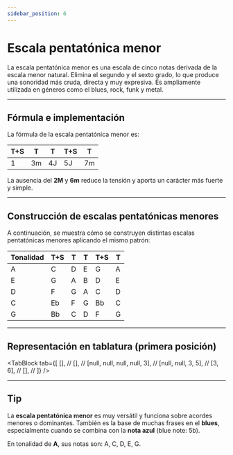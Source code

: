 ```yaml
---
sidebar_position: 6
---
```



# Escala pentatónica menor

La escala pentatónica menor es una escala de cinco notas derivada de la escala menor natural. Elimina el segundo y el sexto grado, lo que produce una sonoridad más cruda, directa y muy expresiva. Es ampliamente utilizada en géneros como el blues, rock, funk y metal.

---

## Fórmula e implementación

La fórmula de la escala pentatónica menor es:

| T+S | T   | T   | T+S | T   |
| --- | --- | --- | --- | --- |
| 1   | 3m  | 4J  | 5J  | 7m  |

La ausencia del **2M** y **6m** reduce la tensión y aporta un carácter más fuerte y simple.

---

## Construcción de escalas pentatónicas menores

A continuación, se muestra cómo se construyen distintas escalas pentatónicas menores aplicando el mismo patrón:

| Tonalidad | T+S | T   | T   | T+S | T   |
| --------- | --- | --- | --- | --- | --- |
| A         | C   | D   | E   | G   | A   |
| E         | G   | A   | B   | D   | E   |
| D         | F   | G   | A   | C   | D   |
| C         | Eb  | F   | G   | Bb  | C   |
| G         | Bb  | C   | D   | F   | G   |

---

## Representación en tablatura (primera posición)

<TabBlock
  tab={[
    [], //
    [], //
    [null, null, null, null, 3], //
    [null, null, 3, 5], //
    [3, 6], //
    [], //
  ]}
/>

---

## Tip

La **escala pentatónica menor** es muy versátil y funciona sobre acordes menores o dominantes. También es la base de muchas frases en el **blues**, especialmente cuando se combina con la **nota azul** (blue note: 5b).

En tonalidad de **A**, sus notas son: A, C, D, E, G.
